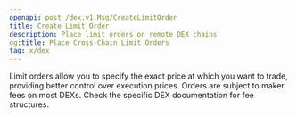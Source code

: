 ```yaml
---
openapi: post /dex.v1.Msg/CreateLimitOrder
title: Create Limit Order
description: Place limit orders on remote DEX chains
og:title: Place Cross-Chain Limit Orders
tag: x/dex
---
```


<Info>
  Limit orders allow you to specify the exact price at which you want to trade,
  providing better control over execution prices.
</Info>

<Note>
  Orders are subject to maker fees on most DEXs. Check the specific DEX documentation
  for fee structures.
</Note>
